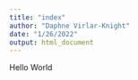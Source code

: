 ```yaml
---
title: "index"
author: "Daphne Virlar-Knight"
date: "1/26/2022"
output: html_document
---
```


Hello World